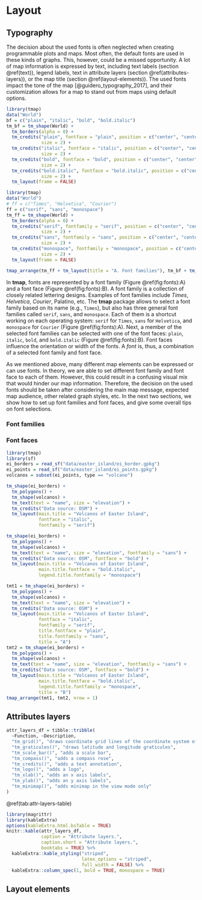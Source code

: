 # Layout {#layout}

## Typography

<!-- Font faces and font families -->
The decision about the used fonts is often neglected when creating programmable plots and maps.
Most often, the default fonts are used in these kinds of graphs.
This, however, could be a missed opportunity.
A lot of map information is expressed by text, including text labels (section \@ref(text)), legend labels, text in attribute layers (section \@ref(attributes-layers)), or the map title (section \@ref(layout-elements)).
The used fonts impact the tone of the map [@guidero_typography_2017], and their customization allows for a map to stand out from maps using default options.

```r
library(tmap)
data("World")
bf = c("plain", "italic", "bold", "bold.italic")
tm_bf = tm_shape(World) +
  tm_borders(alpha = 0) +
  tm_credits("plain", fontface = "plain", position = c("center", "center"),
             size = 2) +
  tm_credits("italic", fontface = "italic", position = c("center", "center"),
             size = 2) +
  tm_credits("bold", fontface = "bold", position = c("center", "center"),
             size = 2) +
  tm_credits("bold.italic", fontface = "bold.italic", position = c("center", "center"),
             size = 2) +
  tm_layout(frame = FALSE)
```

```r
library(tmap)
data("World")
# ff = c("Times", "Helvetica", "Courier")
ff = c("serif", "sans", "monospace")
tm_ff = tm_shape(World) +
  tm_borders(alpha = 0) +
  tm_credits("serif", fontfamily = "serif", position = c("center", "center"),
             size = 2) +
  tm_credits("sans", fontfamily = "sans", position = c("center", "center"),
             size = 2) +
  tm_credits("monospace", fontfamily = "monospace", position = c("center", "center"),
             size = 2) +
  tm_layout(frame = FALSE)
```

```r
tmap_arrange(tm_ff + tm_layout(title = "A. Font families"), tm_bf + tm_layout(title = "B. Font faces"), nrow = 1)
```

In **tmap**, fonts are represented by a font family (Figure \@ref(fig:fonts):A) and a font face (Figure \@ref(fig:fonts):B).
A font family is a collection of closely related lettering designs.
Examples of font families include *Times*, *Helvetica*, *Courier*, Palatino, etc.
The **tmap** package allows to select a font family based on its name (e.g., `Times`), but also has three general font families called `serif`, `sans`, and `monospace`.
Each of them is a shortcut working on each operating system: `serif` for `Times`, `sans` for `Helvetica`, and `monospace` for `Courier` (Figure \@ref(fig:fonts):A). 
Next, a member of the selected font families can be selected with one of the font faces: `plain`, `italic`, `bold`, and `bold.italic` (Figure \@ref(fig:fonts):B).
Font faces influence the orientation or width of the fonts.
A *font* is, thus, a combination of a selected font family and font face.

<!-- role of font faces and font families: -->
<!-- - highlight different levels/importance -->
As we mentioned above, many different map elements can be expressed or can use fonts.
In theory, we are able to set different font family and font face to each of them.
However, this could result in a confusing visual mix that would hinder our map information.
Therefore, the decision on the used fonts should be taken after considering the main map message, expected map audience, other related graph styles, etc.
In the next two sections, we show how to set up font families and font faces, and give some overall tips on font selections.

### Font families

<!-- explain what are font families -->
<!-- explain when each font family is useful -->
<!-- show how to use them in **tmap** -->
<!-- build-in fonts only -->

<!-- external fonts with extrafont -->

<!-- external fonts with showtext -->


### Font faces

<!-- explain what are font faces -->
<!-- explain when each font face is useful -->
<!-- show how to use them in **tmap** -->


```r
library(tmap)
library(sf)
ei_borders = read_sf("data/easter_island/ei_border.gpkg")
ei_points = read_sf("data/easter_island/ei_points.gpkg")
volcanos = subset(ei_points, type == "volcano")
```
<!-- explain defaults -->

```r
tm_shape(ei_borders) +
  tm_polygons() +
  tm_shape(volcanos) +
  tm_text(text = "name", size = "elevation") +
  tm_credits("Data source: OSM") + 
  tm_layout(main.title = "Volcanos of Easter Island",
            fontface = "italic",
            fontfamily = "serif")
```

```r
tm_shape(ei_borders) +
  tm_polygons() +
  tm_shape(volcanos) +
  tm_text(text = "name", size = "elevation", fontfamily = "sans") +
  tm_credits("Data source: OSM", fontface = "bold") +
  tm_layout(main.title = "Volcanos of Easter Island",
            main.title.fontface = "bold.italic", 
            legend.title.fontfamily = "monospace")
```

```r
tmt1 = tm_shape(ei_borders) +
  tm_polygons() +
  tm_shape(volcanos) +
  tm_text(text = "name", size = "elevation") +
  tm_credits("Data source: OSM") + 
  tm_layout(main.title = "Volcanos of Easter Island",
            fontface = "italic",
            fontfamily = "serif",
            title.fontface = "plain",
            title.fontfamily = "sans",
            title = "A")
tmt2 = tm_shape(ei_borders) +
  tm_polygons() +
  tm_shape(volcanos) +
  tm_text(text = "name", size = "elevation", fontfamily = "sans") +
  tm_credits("Data source: OSM", fontface = "bold") +
  tm_layout(main.title = "Volcanos of Easter Island",
            main.title.fontface = "bold.italic", 
            legend.title.fontfamily = "monospace",
            title = "B")
tmap_arrange(tmt1, tmt2, nrow = 1)
```


<!-- explain that we can change font faces and families for each element or the whole map -->
<!-- mention size -->


## Attributes layers

```r
attr_layers_df = tibble::tribble(
  ~Function, ~Description,
  "tm_grid()", "draws coordinate grid lines of the coordinate system of the main shape object",
  "tm_graticules()", "draws latitude and longitude graticules", 
  "tm_scale_bar()", "adds a scale bar", 
  "tm_compass()", "adds a compass rose", 
  "tm_credits()", "adds a text annotation", 
  "tm_logo()", "adds a logo",
  "tm_xlab()", "adds an x axis labels", 
  "tm_ylab()", "adds an y axis labels",
  "tm_minimap()", "adds minimap in the view mode only"
)
```

\@ref(tab:attr-layers-table)

```r
library(magrittr)
library(kableExtra)
options(kableExtra.html.bsTable = TRUE)
knitr::kable(attr_layers_df, 
             caption = "Attribute layers.",
             caption.short = "Attribute layers.",
             booktabs = TRUE) %>%
  kableExtra::kable_styling("striped",
                            latex_options = "striped", 
                            full_width = FALSE) %>% 
  kableExtra::column_spec(1, bold = TRUE, monospace = TRUE)
```

## Layout elements
